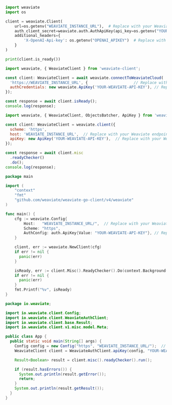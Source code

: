 
<Tabs groupId="languages">
<TabItem value="py" label="Python Client v4">
  <FilteredTextBlock
    text={PyClientCode}
    startMarker="# WCDQuickStartInstantiation"
    endMarker="# END WCDQuickStartInstantiation"
    language="py"
  />
</TabItem>
<TabItem value="pyv3" label="Python Client v3">

```python
import weaviate
import os

client = weaviate.Client(
    url=os.getenv("WEAVIATE_INSTANCE_URL"),  # Replace with your Weaviate endpoint
    auth_client_secret=weaviate.auth.AuthApiKey(api_key=os.getenv("YOUR-WEAVIATE-API-KEY")),  # Replace with your Weaviate instance API key
    additional_headers={
        'X-OpenAI-Api-key': os.getenv("OPENAI_APIKEY")  # Replace with your third party API key and identifying header
    }
)

print(client.is_ready())
```

</TabItem>
<TabItem value="js" label="JS/TS Client v3">

```js
import weaviate, { WeaviateClient } from 'weaviate-client';

const client: WeaviateClient = await weaviate.connectToWeaviateCloud(
  'https://WEAVIATE_INSTANCE_URL', {                    // Replace with your Weaviate endpoint
  authCredentials: new weaviate.ApiKey('YOUR-WEAVIATE-API-KEY'), // Replace with your Weaviate instance API key
});

const response = await client.isReady();
console.log(response);
```

</TabItem>
<TabItem value="js2" label="JS/TS Client v2">

```js
import weaviate, { WeaviateClient, ObjectsBatcher, ApiKey } from 'weaviate-ts-client';

const client: WeaviateClient = weaviate.client({
  scheme: 'https',
  host: 'WEAVIATE_INSTANCE_URL',  // Replace with your Weaviate endpoint
  apiKey: new ApiKey('YOUR-WEAVIATE-API-KEY'),  // Replace with your Weaviate instance API key
});

const response = await client.misc
  .readyChecker()
  .do();
console.log(response);
```

</TabItem>
<TabItem value="go" label="Go">

```go
package main

import (
	"context"
	"fmt"
	"github.com/weaviate/weaviate-go-client/v4/weaviate"
)

func main() {
    cfg := weaviate.Config{
        Host:   "WEAVIATE_INSTANCE_URL/",  // Replace with your Weaviate endpoint
        Scheme: "https",
        AuthConfig: auth.ApiKey{Value: "YOUR-WEAVIATE-API-KEY"}, // Replace with your Weaviate instance API key
    }

    client, err := weaviate.NewClient(cfg)
    if err != nil {
      panic(err)
    }

    isReady, err := client.Misc().ReadyChecker().Do(context.Background())
    if err != nil {
      panic(err)
    }
    fmt.Printf("%v", isReady)
}
```

</TabItem>
<TabItem value="java" label="Java">

```java
package io.weaviate;

import io.weaviate.client.Config;
import io.weaviate.client.WeaviateAuthClient;
import io.weaviate.client.base.Result;
import io.weaviate.client.v1.misc.model.Meta;

public class App {
  public static void main(String[] args) {
    Config config = new Config("https", "WEAVIATE_INSTANCE_URL/");  // Replace with your Weaviate endpoint
    WeaviateClient client = WeaviateAuthClient.apiKey(config, "YOUR-WEAVIATE-API-KEY");  // Replace with your Weaviate instance API key

    Result<Boolean> result = client.misc().readyChecker().run();

    if (result.hasErrors()) {
      System.out.println(result.getError());
      return;
    }
    System.out.println(result.getResult());
  }
}
```

</TabItem>
</Tabs>
